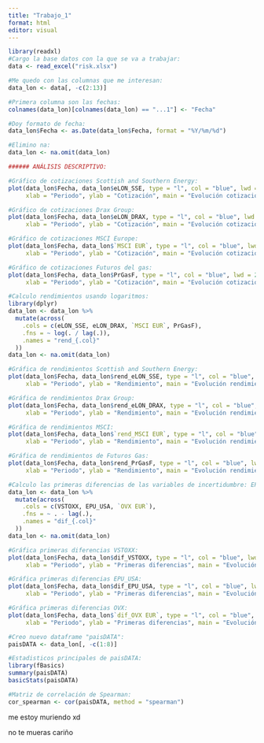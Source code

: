 ```yaml
---
title: "Trabajo_1"
format: html
editor: visual
---
```


```r
library(readxl)
#Cargo la base datos con la que se va a trabajar: 
data <- read_excel("risk.xlsx")

#Me quedo con las columnas que me interesan:
data_lon <- data[, -c(2:13)]

#Primera columna son las fechas:
colnames(data_lon)[colnames(data_lon) == "...1"] <- "Fecha"

#Doy formato de fecha: 
data_lon$Fecha <- as.Date(data_lon$Fecha, format = "%Y/%m/%d")  

#Elimino na:
data_lon <- na.omit(data_lon)

###### ANÁLISIS DESCRIPTIVO: 

#Gráfico de cotizaciones Scottish and Southern Energy:
plot(data_lon$Fecha, data_lon$eLON_SSE, type = "l", col = "blue", lwd = 2,
     xlab = "Periodo", ylab = "Cotización", main = "Evolución cotizaciones - Scottish and Southern Energy (2015 - 2020)")

#Gráfico de cotizaciones Drax Group:
plot(data_lon$Fecha, data_lon$eLON_DRAX, type = "l", col = "blue", lwd = 2,
     xlab = "Periodo", ylab = "Cotización", main = "Evolución cotizaciones - Drax Group (2015 - 2020)")

#Gráfico de cotizaciones MSCI Europe:
plot(data_lon$Fecha, data_lon$`MSCI EUR`, type = "l", col = "blue", lwd = 2,
     xlab = "Periodo", ylab = "Cotización", main = "Evolución cotizaciones - MSCI Europe (2015 - 2020)")

#Gráfico de cotizaciones Futuros del gas:
plot(data_lon$Fecha, data_lon$PrGasF, type = "l", col = "blue", lwd = 2,
     xlab = "Periodo", ylab = "Cotización", main = "Evolución cotizaciones - Futuros del gas (2015 - 2020)")

#Calculo rendimientos usando logaritmos: 
library(dplyr)
data_lon <- data_lon %>%
  mutate(across(
    .cols = c(eLON_SSE, eLON_DRAX, `MSCI EUR`, PrGasF), 
    .fns = ~ log(. / lag(.)),             
    .names = "rend_{.col}"                
  ))
data_lon <- na.omit(data_lon)

#Gráfica de rendimientos Scottish and Southern Energy:
plot(data_lon$Fecha, data_lon$rend_eLON_SSE, type = "l", col = "blue", lwd = 2,
     xlab = "Periodo", ylab = "Rendimiento", main = "Evolución rendimientos - Scottish and Southern Energy (2015 - 2020)")

#Gráfica de rendimientos Drax Group:
plot(data_lon$Fecha, data_lon$rend_eLON_DRAX, type = "l", col = "blue", lwd = 2,
     xlab = "Periodo", ylab = "Rendimiento", main = "Evolución rendimientos - Drax Group (2015 - 2020)")

#Gráfica de rendimientos MSCI:
plot(data_lon$Fecha, data_lon$`rend_MSCI EUR`, type = "l", col = "blue", lwd = 2,
     xlab = "Periodo", ylab = "Rendimiento", main = "Evolución rendimientos - MSCI (2015 - 2020)")

#Gráfica de rendimientos de Futuros Gas:
plot(data_lon$Fecha, data_lon$rend_PrGasF, type = "l", col = "blue", lwd = 2,
     xlab = "Periodo", ylab = "Rendimiento", main = "Evolución rendimientos - Futuros del Gas (2015 - 2020)")

#Calculo las primeras diferencias de las variables de incertidumbre: EPU, VSTOXX, OVX. 
data_lon <- data_lon %>%
  mutate(across(
    .cols = c(VSTOXX, EPU_USA, `OVX EUR`),  
    .fns = ~ . - lag(.),          
    .names = "dif_{.col}"         
  ))
data_lon <- na.omit(data_lon)

#Gráfica primeras diferencias VSTOXX:
plot(data_lon$Fecha, data_lon$dif_VSTOXX, type = "l", col = "blue", lwd = 2,
     xlab = "Periodo", ylab = "Primeras diferencias", main = "Evolución VSTOXX (2015 - 2020)")

#Gráfica primeras diferencias EPU_USA:
plot(data_lon$Fecha, data_lon$dif_EPU_USA, type = "l", col = "blue", lwd = 2,
     xlab = "Periodo", ylab = "Primeras diferencias", main = "Evolución EPU_USA (2015 - 2020)")

#Gráfica primeras diferencias OVX:
plot(data_lon$Fecha, data_lon$`dif_OVX EUR`, type = "l", col = "blue", lwd = 2,
     xlab = "Periodo", ylab = "Primeras diferencias", main = "Evolución OVX (2015 - 2020)")

#Creo nuevo dataframe "paisDATA":
paisDATA <- data_lon[, -c(1:8)]

#Estadisticos principales de paisDATA:
library(fBasics)
summary(paisDATA)
basicStats(paisDATA)

#Matriz de correlación de Spearman: 
cor_spearman <- cor(paisDATA, method = "spearman")

```

me estoy muriendo xd

no te mueras cariño
